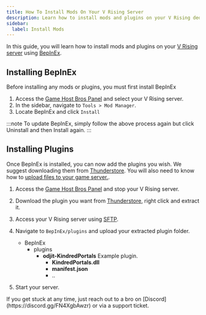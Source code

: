 ```yaml
---
title: How To Install Mods On Your V Rising Server
description: Learn how to install mods and plugins on your V Rising dedicated server.
sidebar:
  label: Install Mods
---
```


In this guide, you will learn how to install mods and plugins on your [V Rising server](https://www.gamehostbros.com/v-rising-server-hosting/) using [BepInEx](https://thunderstore.io/c/v-rising/p/BepInEx/BepInExPack_V_Rising/).

## Installing BepInEx
Before installing any mods or plugins, you must first install BepInEx
<Steps>
1. Access the [Game Host Bros Panel](https://panel.gamehostbros.com/) and select your V Rising server.
2. In the sidebar, navigate to `Tools > Mod Manager`.
3. Locate BepInEx and click `Install`
</Steps>
:::note
To update BepInEx, simply follow the above process again but click Uninstall and then Install again.
:::

## Installing Plugins
Once BepInEx is installed, you can now add the plugins you wish. We suggest downloading them from [Thunderstore](https://thunderstore.io/c/v-rising/). You will also need to know how to [upload files to your game server.](/getting-started/uploading-files/).
<Steps>
1. Access the [Game Host Bros Panel](https://panel.gamehostbros.com/) and stop your V Rising server.
2. Download the plugin you want from [Thunderstore](https://thunderstore.io/c/v-rising/), right click and extract it.
3. Access your V Rising server using [SFTP](/getting-started/uploading-files/).
4. Navigate to `BepInEx/plugins` and upload your extracted plugin folder.
    <FileTree>

   - BepInEx
     - plugins
       - **odjit-KindredPortals** Example plugin.
         - **KindredPortals.dll**
         - **manifest.json**
         - ..   
   </FileTree>
6. Start your server.
</Steps>
If you get stuck at any time, just reach out to a bro on [Discord](https://discord.gg/FN4XgbAwzr) or via a support ticket.